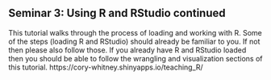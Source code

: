 ## Seminar 3: Using R and RStudio continued

This tutorial walks through the process of loading and working with R. 
Some of the steps (loading R and RStudio) should already be familiar to you. If not then please also follow those. If you already have R and RStudio loaded then you should be able to follow the wrangling and visualization sections of this tutorial. 
https://cory-whitney.shinyapps.io/teaching_R/

<!-- embed the wrangling / plotting youtube video -->